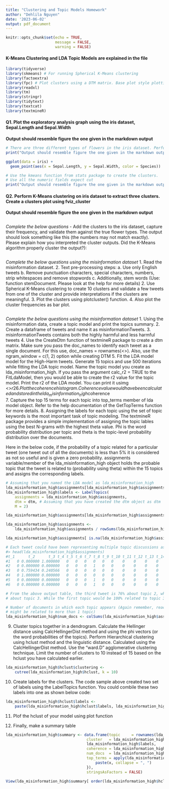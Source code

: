 ```yaml
---
title: "Clustering and Topic Models Homework"
author: "Dehlila Nguyen"
date: '2023-06-02'
output: pdf_document
---
```


```r
knitr::opts_chunk$set(echo = TRUE,
                      message = FALSE, 
                      warning = FALSE)
```

#### K-Means Clustering and LDA Topic Models are explained in the file 

```r
library(tidyverse)
library(skmeans) # For running Spherical K-Means clustering 
library(factoextra)
library(fpc) # Plot clusters using a DTM matrix. Base plot style plotting 
library(readxl)
library(tm)
library(stringr)
library(tidytext)
library(textcat)
library(textmineR)
```

#### **Q1.** Plot the exploratory analysis graph using the iris dataset, Sepal.Length and Sepal.Width      
**Output should resemble figure the one given in the markdown output**

```r
# There are three different types of flowers in the iris dataset. Perform K-means clustering to fetch these three clusters clusters based on the rest of the properties. 
print("Output should resemble figure the one given in the markdown output")
```


```r
ggplot(data = iris) + 
  geom_point(aes(x = Sepal.Length, y = Sepal.Width, color = Species))
```


```r
# Use the kmeans function from stats package to create the clusters. 
# Use all the numeric fields expect cut
print("Output should resemble figure the one given in the markdown output")
```


#### **Q2.** Perform K-Means clustering on iris dataset to extract three clusters. Create a clusters plot using fviz_cluster 
**Output should resemble figure the one given in the markdown output**

```r

```



*Complete the below questions*
- Add the clusters to the iris dataset, capture their frequency, and validate them against the true flower types. The output should look something like this (the numbers may not match exactly). Please explain how you interpreted the cluster outputs. Did the K-Means algorithm properly cluster the output?): 

```r

```

*Complete the below questions using the misinformation dataset*
1. Read the misinformation dataset. 
2. Text pre-processing steps: 
  a. Use only English tweets 
  b. Remove punctuation characters, special characters, numbers, strip whitespaces and remove stopwords 
  c. Additionally, stem words (Use: function stemDocument. Please look at the help for more details)
2. Use Spherical K-Means clustering to create 10 clusters and validate a few tweets from one of the cluster and provide interpretations if the clusters are meaningful. 
3. Plot the clusters using plotcluster() function. 
4. Also plot the cluster frequencies as bar plot. 

```r

```

*Complete the below questions using the misinformation dataset*
1. Using the misinformation data, create a topic model and print the topics summary. 
2. Create a dataframe of tweets and name it as misinformationTweets.
3. misinformationTweets contains both the highly harmful and less harmful tweets 
4. Use the CreateDtm function of textmineR package to create a dtm matrix. Make sure you pass the doc_names to identify each tweet as a single document. For this use, doc_names = rownames(<<misinformation dataset>>). Also, use the ngram_window = c(1, 2) option while creating DTM 
5. Fit the LDA model model for the High-Harm tweets. Generate 15 topics and use 500 iterations while fitting the LDA topic model. Name the topic model you create as lda_misinformation_high. If you pass the argument calc_r2 = TRUE to the FitLdaModel, then you would be able to create the r2 value for the topic model. Print the r2 of the LDA model. You can print it usimg <<model>>$r2
6. Plot the coherence histogram. Coherence value would have been calculated and stored in the lda_misinformation_high$coherence  
7. Capture the top 15 terms for each topic into top_terms member of lda model object. Refer to the help documentation of the GetTopTerms function for more details. 
8. Assigning the labels for each topic using the set of topic keywords is the most important task of topic modeling. The textmineR package provides a simple implementation of assigning the topic lables using the best N-grams with the highest theta value. Phi is the word probability distribution per topic and theta is the topic-level probability distribution over the documents. 

Here in the below code, if the probability of a topic related for a particular tweet (one tweet out of all the documents) is less than 5% it is considered as not so useful and is given a zero probability. assignments variable/member of the lda_misinformation_high object holds the probable topic that the tweet is related to (probability using theta) within the 15 topics and assigns the corresponding labels.  

```r
# Assuming that you named the LDA model as lda_misinformation_high
lda_misinformation_high$assignments[lda_misinformation_high$assignments < 0.05 ] <- 0
lda_misinformation_high$labels <- LabelTopics(
    assignments = lda_misinformation_high$assignments, 
    dtm = dtm, # Assuming that you have created the dtm object as dtm 
    M = 2)

lda_misinformation_high$assignments[lda_misinformation_high$assignments < 0.05 ] <- 0

lda_misinformation_high$assignments <- 
    lda_misinformation_high$assignments / rowSums(lda_misinformation_high$assignments)

lda_misinformation_high$assignments[ is.na(lda_misinformation_high$assignments) ] <- 0

# Each tweet could have been representing multiple topic discussions as shown below
#> head(lda_misinformation_high$assignments)
#t_1      t_2      t_3 t_4 t_5 t_6 t_7 t_8 t_9 t_10 t_11 t_12 t_13 t_14 t_15
#1   0 0.000000 1.000000   0   0   0   0   0   0    0    0    0    0    0    0
#2   0 0.000000 0.000000   0   0   0   1   0   0    0    0    0    0    0    0
#3   0 0.759434 0.240566   0   0   0   0   0   0    0    0    0    0    0    0
#4   0 1.000000 0.000000   0   0   0   0   0   0    0    0    0    0    0    0
#5   0 0.000000 0.000000   0   0   0   1   0   0    0    0    0    0    0    0
#6   0 0.000000 0.000000   0   0   0   1   0   0    0    0    0    0    0    0

# From the above output table, the third tweet is 76% about topic 2, while 24% 
# about topic 3. While the first topic would be 100% related to topic 3. 

# Number of documents in which each topic appears (Again remember, reach tweet  
# might be related to more than 1 topic)
lda_misinformation_high$num_docs <- colSums(lda_misinformation_high$assignments > 0)

```

9. Cluster topics together in a dendrogram. Calculate the Hellinger distance using CalcHellingerDist method and using the phi vectors (or the word probabilities of the topics). Perform Hierarchical clustering using hclust method and the linguistic distance. Calculated using the CalcHellingerDist method. Use the "ward.D" agglomerative clustering technique. Limit the number of clusters to 10 instead of 15 based on the hclust you have calculated earlier.

```r
lda_misinformation_high$hclust$clustering <- 
    cutree(lda_misinformation_high$hclust, k = 10)
```


10. Create labels for the clusters. The code sample above created two set of labels using the LabelTopics function. You could combile these two labels into one as shown below code:


```r


lda_misinformation_high$hclust$labels <- 
    paste(lda_misinformation_high$hclust$labels, lda_misinformation_high$labels[ , 1])

```


11. Plof the hclust of your model using plot function 


12. Finally, make a summary table
```r

lda_misinformation_high$summary <- data.frame(topic     = rownames(lda_misinformation_high$phi),
                                    cluster   = lda_misinformation_high$hclust$clustering,
                                    lda_misinformation_high$labels,
                                    coherence = lda_misinformation_high$coherence,
                                    num_docs  = lda_misinformation_high$num_docs,
                                    top_terms = apply(lda_misinformation_high$top_Terms, 2, function(x){
                                        paste(x, collapse = ", ")
                                    }),
                                    stringsAsFactors = FALSE)
```

```r
View(lda_misinformation_high$summary[ order(lda_misinformation_high$hclust$clustering) , ])

```

